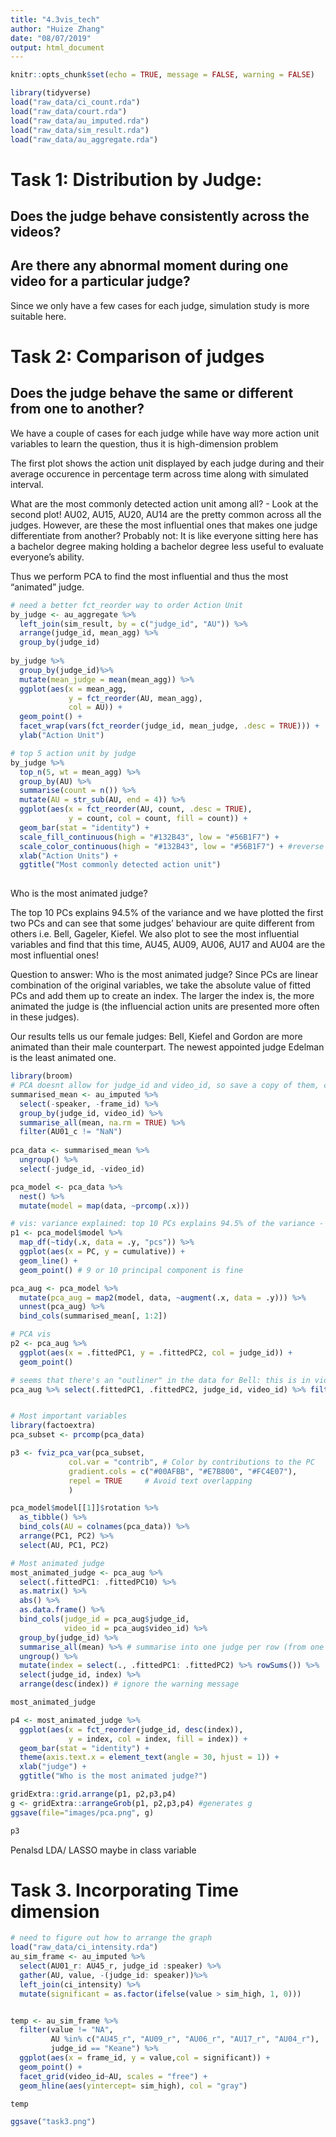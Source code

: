 ```yaml
---
title: "4.3vis_tech"
author: "Huize Zhang"
date: "08/07/2019"
output: html_document
---
```


```r
knitr::opts_chunk$set(echo = TRUE, message = FALSE, warning = FALSE)
```

```r
library(tidyverse)
load("raw_data/ci_count.rda")
load("raw_data/court.rda")
load("raw_data/au_imputed.rda")
load("raw_data/sim_result.rda")
load("raw_data/au_aggregate.rda")
```

# Task 1: Distribution by Judge: 
## Does the judge behave consistently across the videos?
## Are there any abnormal moment during one video for a particular judge?

Since we only have a few cases for each judge, simulation study is more suitable here. 


# Task 2:  Comparison of judges
## Does the judge behave the same or different from one to another? 

We have a couple of cases for each judge while have way more action unit variables to learn the question, thus it is high-dimension problem 

The first plot shows the action unit displayed by each judge during and their average occurence in percentage term across time along with simulated interval. 

What are the most commonly detected action unit among all? - Look at the second plot! AU02, AU15, AU20, AU14 are the pretty common across all the judges. However, are these  the most influential ones that makes one judge differentiate from another? Probably not:  It is like everyone sitting here has a bachelor degree making holding a bachelor degree less useful to evaluate everyone's ability. 

Thus we perform PCA to find the most influential and thus the most "animated" judge. 

```r
# need a better fct_reorder way to order Action Unit 
by_judge <- au_aggregate %>% 
  left_join(sim_result, by = c("judge_id", "AU")) %>% 
  arrange(judge_id, mean_agg) %>% 
  group_by(judge_id) 
  
by_judge %>% 
  group_by(judge_id)%>% 
  mutate(mean_judge = mean(mean_agg)) %>% 
  ggplot(aes(x = mean_agg, 
             y = fct_reorder(AU, mean_agg), 
             col = AU)) + 
  geom_point() +
  facet_wrap(vars(fct_reorder(judge_id, mean_judge, .desc = TRUE))) + 
  ylab("Action Unit") 

# top 5 action unit by judge
by_judge %>% 
  top_n(5, wt = mean_agg) %>%
  group_by(AU) %>% 
  summarise(count = n()) %>% 
  mutate(AU = str_sub(AU, end = 4)) %>% 
  ggplot(aes(x = fct_reorder(AU, count, .desc = TRUE), 
             y = count, col = count, fill = count)) + 
  geom_bar(stat = "identity") + 
  scale_fill_continuous(high = "#132B43", low = "#56B1F7") + 
  scale_color_continuous(high = "#132B43", low = "#56B1F7") + #reverse the color scale
  xlab("Action Units") + 
  ggtitle("Most commonly detected action unit")
  
```

Who is the most animated judge? 

The top 10 PCs explains 94.5% of the variance and we have plotted the first two PCs and can see that some judges' behaviour are quite different from others i.e. Bell, Gageler, Kiefel. We also plot to see the most influential variables and find that this time, AU45, AU09, AU06, AU17 and AU04 are the most influential ones! 

Question to answer: Who is the most animated judge? 
Since PCs are linear combination of the original variables, we take the absolute value of fitted PCs and add them up to create an index. The larger the index is, the more animated the judge is (the influencial action units are presented more often in these judges). 

Our results tells us our female judges: Bell, Kiefel and Gordon are more animated than their male counterpart. The newest appointed judge Edelman is the least animated one. 

```r
library(broom)
# PCA doesnt allow for judge_id and video_id, so save a copy of them, compute pca and then add the two indices back 
summarised_mean <- au_imputed %>% 
  select(-speaker, -frame_id) %>% 
  group_by(judge_id, video_id) %>% 
  summarise_all(mean, na.rm = TRUE) %>% 
  filter(AU01_c != "NaN") 
  
pca_data <- summarised_mean %>%   
  ungroup() %>%
  select(-judge_id, -video_id)

pca_model <- pca_data %>%
  nest() %>% 
  mutate(model = map(data, ~prcomp(.x)))

# vis: variance explained: top 10 PCs explains 94.5% of the variance - happy with that
p1 <- pca_model$model %>%
  map_df(~tidy(.x, data = .y, "pcs")) %>%
  ggplot(aes(x = PC, y = cumulative)) + 
  geom_line() + 
  geom_point() # 9 or 10 principal component is fine 

pca_aug <- pca_model %>% 
  mutate(pca_aug = map2(model, data, ~augment(.x, data = .y))) %>%
  unnest(pca_aug) %>% 
  bind_cols(summarised_mean[, 1:2]) 

# PCA vis
p2 <- pca_aug %>% 
  ggplot(aes(x = .fittedPC1, y = .fittedPC2, col = judge_id)) + 
  geom_point()

# seems that there's an "outliner" in the data for Bell: this is in video OKS
pca_aug %>% select(.fittedPC1, .fittedPC2, judge_id, video_id) %>% filter(judge_id == "Bell")


# Most important variables
library(factoextra)
pca_subset <- prcomp(pca_data)

p3 <- fviz_pca_var(pca_subset,
             col.var = "contrib", # Color by contributions to the PC
             gradient.cols = c("#00AFBB", "#E7B800", "#FC4E07"),
             repel = TRUE     # Avoid text overlapping
             )

pca_model$model[[1]]$rotation %>% 
  as_tibble() %>% 
  bind_cols(AU = colnames(pca_data)) %>% 
  arrange(PC1, PC2) %>% 
  select(AU, PC1, PC2)

# Most animated judge
most_animated_judge <- pca_aug %>% 
  select(.fittedPC1: .fittedPC10) %>% 
  as.matrix() %>% 
  abs() %>% 
  as.data.frame() %>% 
  bind_cols(judge_id = pca_aug$judge_id, 
            video_id = pca_aug$video_id) %>% 
  group_by(judge_id) %>% 
  summarise_all(mean) %>% # summarise into one judge per row (from one judge*video per row)
  ungroup() %>% 
  mutate(index = select(., .fittedPC1: .fittedPC2) %>% rowSums()) %>% 
  select(judge_id, index) %>% 
  arrange(desc(index)) # ignore the warning message 

most_animated_judge

p4 <- most_animated_judge %>% 
  ggplot(aes(x = fct_reorder(judge_id, desc(index)), 
             y = index, col = index, fill = index)) + 
  geom_bar(stat = "identity") + 
  theme(axis.text.x = element_text(angle = 30, hjust = 1)) + 
  xlab("judge") + 
  ggtitle("Who is the most animated judge?")

gridExtra::grid.arrange(p1, p2,p3,p4)
g <- gridExtra::arrangeGrob(p1, p2,p3,p4) #generates g
ggsave(file="images/pca.png", g)

p3
```

Penalsd LDA/ LASSO maybe in class variable


# Task 3. Incorporating Time dimension 
```r

# need to figure out how to arrange the graph
load("raw_data/ci_intensity.rda")
au_sim_frame <- au_imputed %>% 
  select(AU01_r: AU45_r, judge_id :speaker) %>% 
  gather(AU, value, -(judge_id: speaker))%>% 
  left_join(ci_intensity) %>% 
  mutate(significant = as.factor(ifelse(value > sim_high, 1, 0)))


temp <- au_sim_frame %>% 
  filter(value != "NA", 
         AU %in% c("AU45_r", "AU09_r", "AU06_r", "AU17_r", "AU04_r"), 
         judge_id == "Keane") %>% 
  ggplot(aes(x = frame_id, y = value,col = significant)) +
  geom_point() + 
  facet_grid(video_id~AU, scales = "free") + 
  geom_hline(aes(yintercept= sim_high), col = "gray")

temp

ggsave("task3.png")


```

